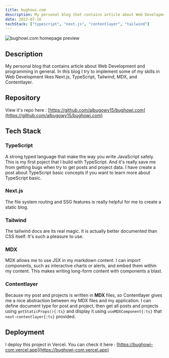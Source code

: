 ```yaml
---
title: bughowi.com
description: My personal blog that contains article about Web Development and programming in general
date: 2022-07-16
techStack: ["typescript", "next.js", "contentlayer", "tailwind"]
---
```


![bughowi.com homepage preview](https://user-images.githubusercontent.com/49820990/182026390-ef94974c-63a1-4614-821a-1c0ef6016c60.png)

## Description

My personal blog that contains article about Web Development and programming in general. In this blog I try to implement some of my skills in Web Development likes Next.js, TypeScript, Tailwind, MDX, and Contentlayer.

## Repository

View it's repo here : [https://github.com/albugowy15/bughowi.com](https://github.com/albugowy15/bughowi.com)

## Tech Stack

### TypeScript

A strong typed language that make the way you write JavaScript safely. This is my first poject that I build with TypeScript. And it's really save me from getting bugs when try to get posts and project data. I have create a post about TypeScript basic concepts if you want to learn more about TypeScript basic.

### Next.js

The file system routing and SSG features is really helpful for me to create a static blog.

### Tailwind

The tailwind docs are its real magic. It is actually better documented than CSS itself. It's such a pleasure to use.

### MDX

MDX allows me to use JSX in my markdown content. I can import components, such as interactive charts or alerts, and embed them within my content. This makes writing long-form content with components a blast.

### Contentlayer

Because my post and projects is written in **MDX** files, so Contentlayer gives me a nice abstraction between my MDX files and my application. I can define document type for post and project, then get all posts and projects using `getStaticProps(){:ts}` and display it using `useMDXComponent{:ts}` that `next-contentlayer{:ts}` provided.

## Deployment

I deploy this project in Vercel. You can check it here : [https://bughowi-com.vercel.app](https://bughowi-com.vercel.app)
